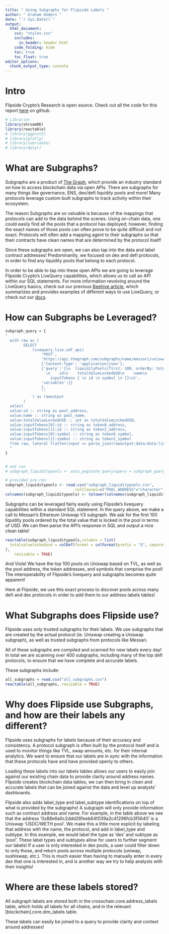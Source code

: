 ```yaml
---
title: " Using Subgraphs for Flipside Labels "
author: " Graham Onders "
date: "`r Sys.Date()`"
output:
  html_document:
    css: "styles.css"
    includes:
      in_header: header.html
    code_folding: hide
    toc: true
    toc_float: true
editor_options: 
  chunk_output_type: console
---
```


# Intro

Flipside Crypto's Research is open source. Check out all the code for this report [here](https://github.com/fsc-data-science/Subgraphs-for-Labels) on github.

```r
# Libraries
library(shroomDK)
library(reactable)
# library(ggplot2)
# library(plotly)
# library(lubridate)
# library(dplyr)
```


# What are Subgraphs?

Subgraphs are a product of [The Graph](https://thegraph.com/), which provide an industry standard on how to access blockchain data via open APIs. There are subgraphs for many things like governance, ENS, dex/defi liquidity pools and more! Many protocols leverage custom built subgraphs to track activity within their ecosystem.

The reason Subgraphs are so valuable is because of the mappings that protocols can add to the data behind the scenes. Using on-chain data, one could easily find all the pools that a protocol has deployed; however, finding the exact names of those pools can often prove to be quite difficult and not exact. Protocols will often add a mapping agent to their subgraphs so that their contracts have clean names that are determined by the protocol itself! 

Since these subgraphs are open, we can also tap into the data and label contract addresses! Predominantly, we focused on dex and defi protocols, in order to find any liquidity pools that belong to each protocol. 

In order to be able to tap into these open APIs we are going to leverage Flipside Crypto's LiveQuery capabilities, which allows us to call an API within our SQL statements. 
For more information revolving around the LiveQuery basics, check out our previous [Beehive article](https://flipsidecrypto.beehiiv.com/p/real-time-crypto), which summarizes and provides examples of different ways to use LiveQuery, or check out our [docs](https://flipsidecrypto.github.io/livequery-models/).


# How can Subgraphs be Leveraged?

```r


subgraph_query = {
"
  with raw as (
        SELECT
            livequery.live.udf_api(
                'POST',
                'https://api.thegraph.com/subgraphs/name/messari/uniswap-v3-ethereum',
                {'Content-Type': 'application/json'},
                {'query':'{\n  liquidityPools(first: 100, orderBy: totalValueLockedUSD, orderDirection: desc) {
                  \n    id\n    totalValueLockedUSD\n    name\n  
                    inputTokens { \n id \n symbol \n }}\n}',
                'variables':{}
                },
                ''
            ) as rawoutput
        )
  select
  value:id :: string as pool_address,
  value:name :: string as pool_name,
  value:totalValueLockedUSD :: int as totalValueLockedUSD,
  value:inputTokens[0]:id :: string as token0_address,
  value:inputTokens[1]:id :: string as token1_address,
  value:inputTokens[0]:symbol :: string as token0_symbol,
  value:inputTokens[1]:symbol :: string as token1_symbol
  from raw, lateral flatten(input => parse_json(rawoutput:data:data:liquidityPools))
  "
}


# not run 
# subgraph_liquiditypools <- auto_paginate_query(query = subgraph_query, api_key = readLines("api_key.txt"))

# provided pre-ran 
subgraph_liquiditypools <- read.csv("subgraph_liquiditypools.csv",
                               colClasses=c("POOL_ADDRESS"="character", "TOKEN0_ADDRESS"="character","TOKEN1_ADDRESS"="character"))
colnames(subgraph_liquiditypools) <- tolower(colnames(subgraph_liquiditypools))

```

Subgraphs can be leveraged fairly easily using Flipside's livequery capabilities within a standard SQL statement. In the query above, we make a call to Messari's Ethereum Uniswap V3 subgraph. We ask for the first 100 liquidity pools ordered by the total value that is locked in the pool in terms of USD. We can then parse the API's response in SQL and output a nice clean table!


```r
reactable(subgraph_liquiditypools,columns = list(
  totalvaluelockedusd = colDef(format = colFormat(prefix = "$", separators = TRUE, digits = 0))
),
    resizable = TRUE)
```


And Viola! We have the top 100 pools on Uniswap based on TVL, as well as the pool address, the token addresses, and symbols that comprise the pool! The interoperability of Flipside's livequery and subgraphs becomes quite apparent! 

Here at Flipside, we use this exact process to discover pools across many defi and dex protocols in order to add them to our address labels tables! 


# What Subgraphs does Flipside use?

Flipside uses only trusted subgraphs for their labels. We use subgraphs that are created by the actual protocol (ie. Uniswap creating a Uniswap subgraph), as well as trusted subgraphs from protocols like Messari.

All of these subgraphs are compiled and scanned for new labels every day! In total we are scanning over 400 subgraphs, including many of the top defi protocols, to ensure that we have complete and accurate labels. 

These subgraphs include:
```r
all_subgraphs = read.csv("all_subgraphs.csv")
reactable(all_subgraphs, resizable = TRUE)
```


# Why does Flipside use Subgraphs, and how are their labels any different?

Flipside uses subgraphs for labels because of their accuracy and consistency. A protocol subgraph is often built by the protocol itself and is used to monitor things like TVL, swap amounts, etc. for their internal analytics. We want to ensure that our labels are in sync with the information that these protocols have and have provided openly to others. 

Loading these labels into our labels tables allows our users to easily join against our existing chain data to provide clarity around address names. Flipside creates blockchain data tables, we can then bring in clean and accurate labels that can be joined against the data and level up analysts' dashboards. 

Flipside also adds label_type and label_subtype identifications on top of what is provided by the subgraphs! A subgraph will only provide information such as contract address and name. For example, in the table above we see that the address '0x88e6a0c2ddd26feeb64f039a2c41296fcb3f5640' is a Uniswap 'USDC/WETH pool'. We make this a little more explicit by labeling that address with the name, the protocol, and add in label_type and subtype. In this example, we would label the type as 'dex' and subtype as 'pool'. These label types and subtypes allow for users to further segment our labels! If a user is only interested in dex pools, a user could filter down to only those, and return pools across multiple protocols (uniwap, sushiswap, etc.). This is much easier than having to manually enter in every dex that one is interested in, and is another way we try to help analysts with their insights!



# Where are these labels stored?

All subgraph labels are stored both in the crosschain.core.address_labels table, which holds all labels for all chains, and in the relevant [blockchain].core.dim_labels table. 

These labels can easily be joined to a query to provide clarity and context around addresses!